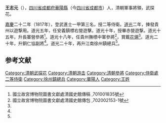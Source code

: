 '''王志元'''（{{bd|18世纪|？|1842年|catIdx=}}），[[四川省|四川省]][[成都府|成都府]][[华阳县_(乾元)|華陽縣]]（今[[四川省|四川省]][[成都市|成都市]]）人，清朝軍事將領，武探花。

[[嘉慶|嘉慶]]二十二年（1817年），登武進士一甲第三名，授二等侍衛。[[道光|道光]]二年，揀發貴州以遊撃用。道光五年，任安義鎮標右營遊擊。道光十年，授畢赤營遊撃。道光十五年，升長寨營參將<ref name="#1">國立故宮博物院圖書文獻處清國史館傳稿 ,701001835號</ref>。道光十八年，任貴州撫標中軍參將<ref>國立故宮博物院圖書文獻處清國史館傳包 ,702002153-1號</ref>，賞戴[[花翎|花翎]]<ref name="#1"/>。道光二十年，升銅仁協副將<ref name="#1"/>。道光二十年，再升江南徐州鎮總兵<ref name="#1"/>。

==参考文献==
{{reflist}}
{{清朝人物小作品}}
{{嘉慶二十二年丁丑科武殿試金榜}}
[[Category:清朝武探花|Category:清朝武探花]]
[[Category:清朝游击|Category:清朝游击]]
[[Category:清朝參將|Category:清朝參將]]
[[Category:侍衛處二等侍衛|Category:侍衛處二等侍衛]]
[[Category:徐州鎮總兵|Category:徐州鎮總兵]]
[[Category:華陽人|Category:華陽人]]
[[Category:王姓|Category:王姓]]
